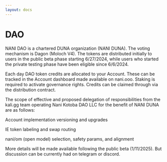 ```yaml
---
layout: docs
---
```

# DAO

NANI DAO is a chartered DUNA organization (NANI DUNA). The voting mechanism is Dagon (Moloch V4). The tokens are distributed initially to users in the public beta phase starting 6/27/2024, while users who started the private testing phase have been eligible since 6/6/2024.

Each day DAO token credits are allocated to your Account. These can be tracked in the Account dashboard made available on nani.ooo. Staking is required to activate governance rights. Credits can be claimed through via the distribution contract.

The scope of effective and proposed delegation of responsibilities from the kali.gg team operating Nani Kotoba DAO LLC for the benefit of NANI DUNA are as follows:

Account implementation versioning and upgrades

IE token labeling and swap routing

nani/om (open model) selection, safety params, and alignment

More details will be made available following the public beta (1/11/2025). But discussion can be currently had on telegram or discord.
